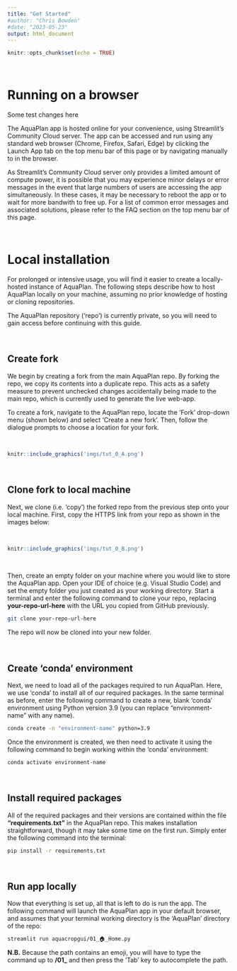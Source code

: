 ```yaml
---
title: "Get Started"
#author: "Chris Bowden"
#date: "2023-05-23"
output: html_document
---
```


```r
knitr::opts_chunk$set(echo = TRUE)
```

\

# Running on a browser

Some test changes here

The AquaPlan app is hosted online for your convenience, using Streamlit's Community Cloud server. The app can be accessed and run using any standard web browser (Chrome, Firefox, Safari, Edge) by clicking the Launch App tab on the top menu bar of this page or by navigating manually to \url{https://www.tinyurl.com/aquaplan} in the browser. 

As Streamlit's Community Cloud server only provides a limited amount of compute power, it is possible that you may experience minor delays or error messages in the event that large numbers of users are accessing the app simultaneously. In these cases, it may be necessary to reboot the app or to wait for more bandwith to free up. For a list of common error messages and associated solutions, please refer to the FAQ section on the top menu bar of this page. 

\

# Local installation
 
For prolonged or intensive usage, you will find it easier to create a locally-hosted instance of AquaPlan. The following steps describe how to host AquaPlan locally on your machine, assuming no prior knowledge of hosting or cloning repositories. 

The AquaPlan repository ('repo') is currently private, so you will need to gain access before continuing with this guide.

\

## Create fork 

We begin by creating a fork from the main AquaPlan repo. By forking the repo, we copy its contents into a duplicate repo. This acts as a safety measure to prevent unchecked changes accidentally being made to the main repo, which is currently used to generate the live web-app.

To create a fork, navigate to the AquaPlan repo, locate the 'Fork' drop-down menu (shown below) and select 'Create a new fork'. Then, follow the dialogue prompts to choose a location for your fork.

\

```r
knitr::include_graphics('imgs/tut_0_A.png')
```

\

## Clone fork to local machine

Next, we clone (i.e. 'copy') the forked repo from the previous step onto your local machine. First, copy the HTTPS link from your repo as shown in the images below:

\

```r
knitr::include_graphics('imgs/tut_0_B.png')
```

\

Then, create an empty folder on your machine where you would like to store the AquaPlan app. Open your IDE of choice (e.g. Visual Studio Code) and set the empty folder you just created as your working directory. Start a terminal and enter the following command to clone your repo, replacing **your-repo-url-here** with the URL you copied from GitHub previously.  

```bash
git clone your-repo-url-here
```

The repo will now be cloned into your new folder. 

\

## Create 'conda' environment

Next, we need to load all of the packages required to run AquaPlan. Here, we use 'conda' to install all of our required packages. In the same terminal as before, enter the following command to create a new, blank 'conda' environment using Python version 3.9 (you can replace "environment-name" with any name).

```bash
conda create -n "environment-name" python=3.9
```

Once the environment is created, we then need to activate it using the following command to begin working within the 'conda' environment:

```bash
conda activate environment-name
```

\


## Install required packages

All of the required packages and their versions are contained within the file **"requirements.txt"** in the AquaPlan repo. This makes installation straightforward, though it may take some time on the first run. Simply enter the following command into the terminal:

```bash
pip install -r requirements.txt
```


\

## Run app locally

Now that everything is set up, all that is left to do is run the app. The following command will launch the AquaPlan app in your default browser, and assumes that your terminal working directory is the 'AquaPlan' directory of the repo:

```bash
streamlit run aquacropgui/01_🏠_Home.py
```

**N.B.** Because the path contains an emoji, you will have to type the command up to **/01_** and then press the 'Tab' key to autocomplete the path.

